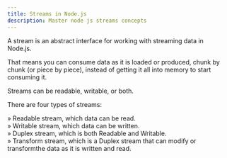 ```yaml
---
title: Streams in Node.js
description: Master node js streams concepts
---
```


A stream is an abstract interface for working with streaming data in  
 Node.js.

That means you can consume data as it is loaded or produced, chunk by  
 chunk (or piece by piece), instead of getting it all into memory to start  
 consuming it.

Streams can be readable, writable, or both.

There are four types of streams:

» Readable stream, which data can be read.  
 » Writable stream, which data can be written.  
 » Duplex stream, which is both Readable and Writable.  
 » Transform stream, which is a Duplex stream that can modify or  
 transformthe data as it is written and read.

